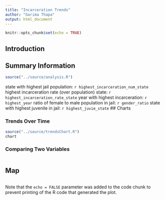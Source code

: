 ```yaml
---
title: "Incarceration Trends"
author: "Garima Thapa"
output: html_document
---
```


```r
knitr::opts_chunk$set(echo = TRUE)
```

## Introduction



## Summary Information
```r
source("../source/analysis.R")
```
state with highest jail population: ```r highest_incarceration_num_state```
highest incarceration rate (over population) state: ```r highest_incarceration_rate_state```
year with highest incarceration: ```r highest_year```
ratio of female to male population in jail: ```r gender_ratio```
state with highest juvenile in jail: ```r highest_juvie_state```
## Charts

### Trends Over Time


```r
source("../source/trendsChart.R")
chart
```

### Comparing Two Variables

```r

```

## Map

```r

```

Note that the `echo = FALSE` parameter was added to the code chunk to prevent printing of the R code that generated the plot.

